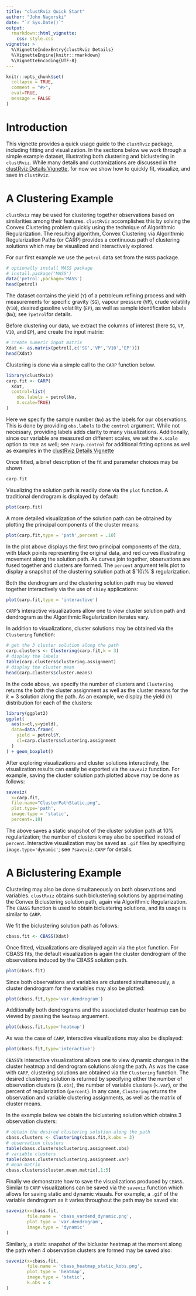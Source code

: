 ```yaml
---
title: "clustRviz Quick Start"
author: "John Nagorski"
date: "`r Sys.Date()`"
output: 
  rmarkdown::html_vignette:
    css: style.css
vignette: >
  %\VignetteIndexEntry{clustRviz Details}
  %\VignetteEngine{knitr::rmarkdown}
  %\VignetteEncoding{UTF-8}
---
```


```r
knitr::opts_chunk$set(
  collapse = TRUE,
  comment = "#>",
  eval=TRUE,
  message = FALSE
)
```
\renewcommand{\vec}[1]{\boldsymbol{#1}}

# Introduction

This vignette provides a quick usage guide to the `clustRviz` package, 
including fitting and visualization.
In the sections below we work through a simple example dataset, 
illustrating both clustering and biclustering in `clustRviz`.
While many details and customizations are discussed in the 
[clustRviz Details Vignette](clustRvizDetails.html), 
for now we show how to quickly fit, visualize, and 
save in `clustRviz`. 


# A Clustering Example

`clustRviz` may be used for clustering together observations based on 
similarities among their features.
`clustRviz` accomplishes this by solving the Convex Clustering problem 
quickly using the technique of Algorithmic Regularization.
The resulting algorithm, Convex Clustering via Algorithmic Regularization Paths 
(or CARP) provides a continuous path of clustering solutions which may 
be visualized and interactively explored.

For our first example we use the `petrol` data set from the `MASS` package.


```r
# optionally install MASS package
# install.package('MASS')
data('petrol',package='MASS')
head(petrol)
```

The dataset contains the yield (`Y`) of a petroleum refining process and 
with measurements for specific gravity (`SG`), vapour pressure (`VP`), 
crude volatility (`V10`), 
desired gasoline volatility (`EP`), as well as sample 
identification labels (`No`); see `?petrol`for details. 

Before clustering our data, we extract the columns of interest 
(here `SG`, `VP`, `V10`, and `EP`), and create the input matrix:

```r
# create numeric input matrix
Xdat <- as.matrix(petrol[,c('SG','VP','V10','EP')])
head(Xdat)
```

Clustering is done via a simple call to the `CARP` function below.

```r
library(clustRviz)
carp.fit <- CARP(
  Xdat,
  control=list(
    obs.labels = petrol$No,
    X.scale=TRUE)
)
```

Here we specify the sample number (`No`) as the labels for our observations.
This is done by providing `obs.labels` to the `control` argument. 
While not necessary, providing labels adds clarity to many visualizations. 
Additionally, since our variable are measured on different scales, we 
set the `X.scale` option to `TRUE` as well; see `?carp.control` for additional 
fitting options as well as examples in the 
[clustRviz Details Vignette](clustRvizDetails.html)


Once fitted, a brief description of the fit and parameter choices 
may be shown

```r
carp.fit
```

Visualizing the solution path is readily done via the `plot` function.
A traditional dendrogram is displayed by default:

```r
plot(carp.fit)
```

A more detailed visualization of the solution path can be obtained by
plotting the principal components of the cluster means:

```r
plot(carp.fit,type = 'path',percent = .10)
```

In the plot above displays the first two principal components of the 
data, with black points representing the original data, and red 
curves illustrating movement along the solution path. As curves 
join together, observations are fused together and clusters are formed.
The `percent` argument tells plot to display a snapshot of the 
clustering solution path at $`10\%`$ regularization.

Both the dendrogram and the clustering solution path may be 
viewed together interactively via the use of `shiny` applications:

```r
plot(carp.fit,type = 'interactive')
```

`CARP`'s interactive visualizations allow one to view cluster 
solution path and dendrogram as the Algorithmic Regularization 
iterates vary.

In addition to visualizations, cluster solutions may be obtained 
via the `Clustering` function:

```r
# get the 3 cluster solution along the path
carp.clusters <- Clustering(carp.fit,k = 3)
# display the labels
table(carp.clusters$clustering.assignment)
# display the cluster mean
head(carp.clusters$cluster.means)
```

In the code above, we specify the number of clusters and `Clustering`
returns the both the cluster assignment as well as the cluster means 
for the $k=3$ solution along the path. As an example, we display the 
yield (`Y`) distribution for each of the clusters: 

```r
library(ggplot2)
ggplot(
  aes(x=cl,y=yield),
  data=data.frame(
    yield = petrol$Y,
    cl=carp.clusters$clustering.assignment
  )
) + geom_boxplot()
```


After exploring visualizations and cluster solutions interactively, 
the visualization results can easily be exported via the `saveviz`
function. For example, saving the cluster solution path plotted 
above may be done as follows:


```r
saveviz(
  x=carp.fit,
  file.name="ClusterPathStatic.png",
  plot.type='path',
  image.type = 'static',
  percent=.10)
```

The above saves a static snapshot of the cluster solution path 
at $10\%$ regularization; the number of clusters `k` may
also be specified instead of `percent`.
Interactive visualization may be saved as `.gif` files by 
specifiying `image.type='dynamic'`; see `?saveviz.CARP` for 
details.



# A Biclustering Example

Clustering may also be done simultaneously on both observations and 
variables. `clustRviz` obtains such biclustering solutions by 
approximating the Convex Biclustering solution path, again via 
Algorithmic Regularization. The `CBASS` function is used to obtain 
biclustering solutions, and its usage is similar to `CARP`.

We fit the biclustering solution path as follows:

```r
cbass.fit <- CBASS(Xdat)
```

Once fitted, vizualizations are displayed again via the `plot` function. 
For CBASS fits, the default visualization is again the cluster dendrogram 
of the observations induced by the CBASS solution path.

```r
plot(cbass.fit)
```

Since both observations and variables are clustered simultaneously, a 
cluster dendrogram for the variables may also be plotted:

```r
plot(cbass.fit,type='var.dendrogram')
```

Additionally both dendrograms and the associated cluster heatmap 
can be viewed by passing the `heatmap` arguement.

```r
plot(cbass.fit,type='heatmap')
```

As was the case of `CARP`, interactive visualizations may also be displayed:

```r
plot(cbass.fit,type='interactive')
```

`CBASS`'s interactive visualizations allows one to view dynamic changes in the 
cluster heatmap and dendrogram solutions along the path.
As was the case with `CARP`, clustering solutions are obtained via the 
`Clustering` function. The desired clustering solution is returned by
specifying either the number of observation clusters (`k.obs`), 
the number of variable clusters (`k.var`), or the percent of 
regularization (`percent`). In any case, `Clustering` returns 
the observation and variable clustering assignments, as well as
the matrix of cluster means.

In the example below we obtain the biclustering solution 
which obtains $3$ observation clusters:

```r
# obtain the desired clustering solution along the path
cbass.clusters <- Clustering(cbass.fit,k.obs = 3)
# observation clusters
table(cbass.clusters$clustering.assignment.obs)
# variable clusters
table(cbass.clusters$clustering.assignment.var)
# mean matrix
cbass.clusters$cluster.mean.matrix[,1:5]
```


Finally we demonstrate how to save the visualizations 
produced by `CBASS`. Similar to `CARP` visualizations 
can be saved via the `saveviz` function which allows for saving 
static and dynamic visuals. For example, a `.gif` 
of the variable dendrogram as it varies throughout the 
path may be saved via:

```r
saveviz(x=cbass.fit,
        file.name = 'cbass_vardend_dynamic.png',
        plot.type = 'var.dendrogram',
        image.type = 'dynamic'
)
```

Similarly, a static snapshot of the bicluster heatmap at the moment 
along the path when $4$ observation clusters are formed may be 
saved also:
```r
saveviz(x=cbass.fit,
        file.name = 'cbass_heatmap_static_kobs.png',
        plot.type = 'heatmap',
        image.type = 'static',
        k.obs = 4
)
```


